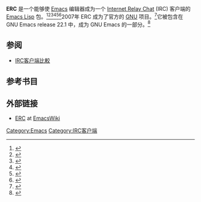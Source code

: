 {{Infobox software
| name                   = ERC
| logo                   =
| screenshot             = [[Image:Erc-screenshot.png|200px]]
| caption                = ERC running in GNU Emacs 22.0.50 with GTK toolkit
| author                 = Alexander L. Belikoff<br />Sergey Berezin
| developer              =
| released               = <!-- {{Start date|YYYY|MM|DD}} -->
| frequently updated     = yes<!-- Release version update? Don't edit this page, just click on the version number! -->
| programming language   = [[Emacs_Lisp|Emacs Lisp]]
| operating system       = [[Cross-platform|Cross-platform]], [[GNU|GNU]]
| platform               =
| size                   = 763 KB
| language               =
| status                 = Active
| genre                  = [[IRC_client|IRC client]]
| license                = [[GPL|GNU GPLv3]]
| website                = [http://www.gnu.org/software/erc/ www.gnu.org/software/erc/]
}}
{{Emacs}}

'''ERC''' 是一个能够使 [[Emacs|Emacs]] 编辑器成为一个 [[Internet_Relay_Chat|Internet Relay Chat]] (IRC) 客户端的 [[Emacs_Lisp|Emacs Lisp]] 包。<ref>{{cite web
 |url          = http://www.linux.com/archive/articles/59542
 |title        = Chat it up in Emacs with IRC modes
 |accessdate   = 2009-10-12
 |last         = Stutz
 |first        = Michael
 |date         = 2007-01-15
 |publisher    = [[Linux.com|Linux.com]]
 |archive-date = 2009-08-12
 |archive-url  = https://web.archive.org/web/20090812113553/http://www.linux.com/archive/articles/59542
 |dead-url     = no
}}</ref><ref>{{cite web
 |url          = http://lwn.net/Articles/216456/
 |title        = The Grumpy Editor's Guide to graphical IRC clients
 |accessdate   = 2009-10-12
 |author       = Jonathan Corbet
 |date         = 2007-01-16
 |work         = The LWN Grumpy Editor series
 |publisher    = [[LWN.net|LWN.net]]
 |archive-date = 2009-04-13
 |archive-url  = https://web.archive.org/web/20090413164902/http://lwn.net/Articles/216456/
 |dead-url     = no
}}</ref><ref>{{cite web
 |url          = http://www.linuxlinks.com/article/20090830123141514/ERC.html
 |title        = ERC
 |accessdate   = 2009-10-12
 |date         = 2009-09-13
 |work         = 10 of the Best Free Linux IRC Clients
 |publisher    = LinuxLinks
 |archive-date = 2010-01-07
 |archive-url  = https://web.archive.org/web/20100107072733/http://www.linuxlinks.com/article/20090830123141514/ERC.html
 |dead-url     = no
}}</ref><ref>{{cite web 
 |url=http://snow.he.net/~mlang/emacs/erc.html 
 |title=ERC -- The Emacs IRC Client 
 |accessdate=2009-10-12 
 |last=Lang 
 |first=Mario 
 |date=2003-03-14 
 |deadurl=yes 
 |archiveurl=https://web.archive.org/web/20110514234131/http://snow.he.net/~mlang/emacs/erc.html 
 |archivedate=2011-05-14 
 }}</ref><ref>{{cite web
| url       = http://www.nongnu.org/circe/
| title       = Circe - Yet Another Client for IRC in Emacs
| accessdate       = 2009-10-12
| last       = Schäfer
| first       = Jorgen
| date       = 2005-10-21
| quote       = The best feature of Circe is the activity tracker, which many will know from ERC.
| archive-date       = 2009-06-05
| archive-url       = https://web.archive.org/web/20090605160113/http://www.nongnu.org/circe/
| dead-url       = no
}}</ref><ref>{{cite web
 |url          = http://xtalk.msk.su/~ott/ru/emacs/emacs-im/EmacsERC.html
 |title        = Emacs: ERC
 |accessdate   = 2009-10-16
 |last         = Ott
 |first        = Alex
 |language     = ru
 |archive-url  = https://web.archive.org/web/20090401055945/http://xtalk.msk.su/~ott/ru/emacs/emacs-im/EmacsERC.html
 |archive-date = 2009-04-01
 |dead-url     = yes
}}</ref>2007年 ERC 成为了官方的 [[GNU|GNU]] 项目。<ref>{{cite web
| url         = http://www.gnu.org/software/erc/
| title         = ERC - an IRC client for Emacs
| accessdate         = 2009-10-12
| publisher         = [[GNU|GNU]]
| archive-date         = 2010-03-12
| archive-url         = https://web.archive.org/web/20100312094048/http://www.gnu.org/software/erc/
| dead-url         = no
}}</ref>它被包含在 GNU Emacs release 22.1 中，成为 GNU Emacs 的一部分。<ref>{{cite mailing list
 |url          = http://lists.gnu.org/archive/html/info-gnu-emacs/2007-06/msg00000.html
 |title        = Emacs 22.1 released
 |date         = 2007-06-03
 |accessdate   = 2009-10-16
 |mailinglist  = info-gnu-emacs
 |last         = Stallman
 |first        = Richard
 |authorlink   = Richard Stallman
 |archive-date = 2011-04-27
 |archive-url  = https://web.archive.org/web/20110427020939/http://lists.gnu.org/archive/html/info-gnu-emacs/2007-06/msg00000.html
 |dead-url     = no
}}</ref>

==参阅==
{{Portal|自由軟件}}
* [[IRC客户端比較|IRC客户端比較]]

==参考书目==
{{Reflist|2}}

==外部链接==
*[http://www.emacswiki.org/emacs/ERC ERC]{{Wayback|url=http://www.emacswiki.org/emacs/ERC |date=20110511184521 }} at [[EmacsWiki|EmacsWiki]]

{{IRC footer}}

{{software-stub}}

[[Category:Emacs|Category:Emacs]]
[[Category:IRC客户端|Category:IRC客户端]]